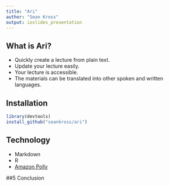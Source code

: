 ```yaml
---
title: "Ari"
author: "Sean Kross"
output: ioslides_presentation
---
```


## What is Ari?

- Quickly create a lecture from plain text.
- Update your lecture easily.
- Your lecture is accessible.
- The materials can be translated into other spoken and written languages.

## Installation

```r
library(devtools)
install_github("seankross/ari")
```

## Technology

- Markdown
- R
- [Amazon Polly](https://aws.amazon.com/polly/)

##5 Conclusion